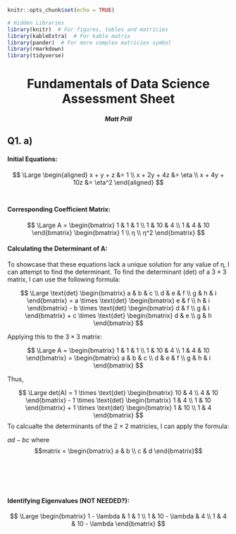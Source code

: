 ```r
knitr::opts_chunk$set(echo = TRUE)

# Hidden Libraries
library(knitr)  # For figures, tables and matricies
library(kableExtra)  # For kable matrix
library(pander)  # For more complex matricies symbol 
library(rmarkdown)
library(tidyverse)
```

<center>

# Fundamentals of Data Science Assessment Sheet

#### *Matt Prill*

</center>

## Q1. a)

#### Initial Equations:

$$
\Large
\begin{aligned}
x + y + z &= 1 \\
x + 2y + 4z &= \eta \\
x + 4y + 10z &= \eta^2
\end{aligned}
$$\

#### Corresponding Coefficient Matrix:

$$
\Large
A = \begin{bmatrix}
1 & 1 & 1 \\
1 & 10 & 4 \\
1 & 4 & 10 
\end{bmatrix}
\begin{bmatrix}
1  \\
η  \\
η^2  
\end{bmatrix}
$$

#### Calculating the Determinant of A:

To showcase that these equations lack a unique solution for any value of η, I can attempt to find the determinant. To find the determinant ($\text{det}$) of a $3 \times 3$ matrix, I can use the following formula:

$$
\Large
\text{det} \begin{bmatrix} a & b & c \\ d & e & f \\ g & h & i \end{bmatrix} = a \times \text{det} \begin{bmatrix} e & f \\ h & i \end{bmatrix} - b \times \text{det} \begin{bmatrix} d & f \\ g & i \end{bmatrix} + c \times \text{det} \begin{bmatrix} d & e \\ g & h \end{bmatrix}
$$

Applying this to the $3 \times 3$ matrix:

$$
\Large
A = \begin{bmatrix}
1 & 1 & 1 \\
1 & 10 & 4 \\
1 & 4 & 10 
\end{bmatrix}
=
\begin{bmatrix}
a & b & c \\
d & e & f \\
g & h & i 
\end{bmatrix}
$$

Thus,

$$
\Large
det(A) =
1 \times \text{det} \begin{bmatrix} 10 & 4 \\ 4 & 10 \end{bmatrix} - 1 \times \text{det} \begin{bmatrix} 1 & 4 \\ 1 & 10 \end{bmatrix} + 1 \times \text{det} \begin{bmatrix} 1 & 10 \\ 1 & 4 \end{bmatrix}
$$
To calcualte the determinants of the $2 \times 2$ matricies, I can apply the formula:

$ad - bc$ where $$matrix = \begin{bmatrix} a & b \\ c & d \end{bmatrix}$$
\
\
\
\

#### Identifying Eigenvalues (NOT NEEDED?):

$$
\Large
\begin{bmatrix}
1 - \lambda & 1 & 1 \\
1 & 10 - \lambda & 4 \\
1 & 4 & 10 - \lambda
\end{bmatrix}
$$
